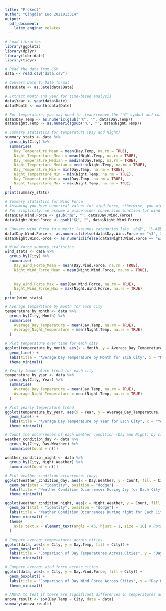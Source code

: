 ```yaml
---
title: "Prokect"
author: "Qingdian Luo 2021013514"
output:
  pdf_document:
    latex_engine: xelatex
---
```


```r
# Load libraries
library(ggplot2)
library(dplyr)
library(lubridate)
library(tidyr)

# Read the data from CSV
data <- read.csv("data.csv")

# Convert Date to Date format
data$Date <- as.Date(data$Date)

# Extract month and year for time-based analysis
data$Year <- year(data$Date)
data$Month <- month(data$Date)

# For temperature, you may need to clean/remove the "℃" symbol and convert them to numeric values
data$Day.Temp <- as.numeric(gsub("℃", "", data$Day.Temp))
data$Night.Temp <- as.numeric(gsub("℃", "", data$Night.Temp))
```


```r
# Summary statistics for temperature (Day and Night)
summary_stats <- data %>%
  group_by(City) %>%
  summarise(
    Day_Temperature_Mean = mean(Day.Temp, na.rm = TRUE),
    Night_Temperature_Mean = mean(Night.Temp, na.rm = TRUE),
    Day_Temperature_Median = median(Day.Temp, na.rm = TRUE),
    Night_Temperature_Median = median(Night.Temp, na.rm = TRUE),
    Day_Temperature_Min = min(Day.Temp, na.rm = TRUE),
    Night_Temperature_Min = min(Night.Temp, na.rm = TRUE),
    Day_Temperature_Max = max(Day.Temp, na.rm = TRUE),
    Night_Temperature_Max = max(Night.Temp, na.rm = TRUE)
  )
print(summary_stats)

# Summary statistics for Wind Force
# Assuming you have numerical values for wind force, otherwise, you might need to convert them
# For simplicity, we assume a placeholder conversion function for wind force (e.g., '≤3级' as 3).
data$Day.Wind.Force <- gsub("级", "", data$Day.Wind.Force)
data$Night.Wind.Force <- gsub("级", "", data$Night.Wind.Force)

# Convert wind force to numeric (assumes categories like '≤3级', '3-4级', etc.)
data$Day.Wind.Force <- as.numeric(ifelse(data$Day.Wind.Force == "≤3", 3, ifelse(data$Day.Wind.Force == "3-4", 4, NA)))
data$Night.Wind.Force <- as.numeric(ifelse(data$Night.Wind.Force == "≤3", 3, ifelse(data$Night.Wind.Force == "3-4", 4, NA)))

# Wind force summary statistics
wind_stats <- data %>%
  group_by(City) %>%
  summarise(
    Day_Wind_Force_Mean = mean(Day.Wind.Force, na.rm = TRUE),
    Night_Wind_Force_Mean = mean(Night.Wind.Force, na.rm = TRUE),
    
    
    Day_Wind_Force_Max = max(Day.Wind.Force, na.rm = TRUE),
    Night_Wind_Force_Max = max(Night.Wind.Force, na.rm = TRUE)
  )
print(wind_stats)
```


```r
# Average temperature by month for each city
temperature_by_month <- data %>%
  group_by(City, Month) %>%
  summarise(
    Average_Day_Temperature = mean(Day.Temp, na.rm = TRUE),
    Average_Night_Temperature = mean(Night.Temp, na.rm = TRUE)
  )

# Plot temperature over time for each city
ggplot(temperature_by_month, aes(x = Month, y = Average_Day_Temperature, color = City)) +
  geom_line() +
  labs(title = "Average Day Temperature by Month for Each City", x = "Month", y = "Average Day Temperature (℃)") +
  theme_minimal()

# Yearly temperature trend for each city
temperature_by_year <- data %>%
  group_by(City, Year) %>%
  summarise(
    Average_Day_Temperature = mean(Day.Temp, na.rm = TRUE),
    Average_Night_Temperature = mean(Night.Temp, na.rm = TRUE)
  )

# Plot yearly temperature trend
ggplot(temperature_by_year, aes(x = Year, y = Average_Day_Temperature, color = City)) +
  geom_line() +
  labs(title = "Average Day Temperature by Year for Each City", x = "Year", y = "Average Day Temperature (℃)") +
  theme_minimal()
```

```r
# Count the occurrences of each weather condition (Day and Night) by city
weather_condition_day <- data %>%
  group_by(City, Day.Weather) %>%
  summarise(Count = n())

weather_condition_night <- data %>%
  group_by(City, Night.Weather) %>%
  summarise(Count = n())

# Plot weather condition occurrences (day)
ggplot(weather_condition_day, aes(x = Day.Weather, y = Count, fill = City)) +
  geom_bar(stat = "identity", position = "dodge") +
  labs(title = "Weather Condition Occurrences During Day for Each City", x = "Weather Condition", y = "Count") +
  theme_minimal()

ggplot(weather_condition_night, aes(x = Night.Weather, y = Count, fill = City)) +
  geom_bar(stat = "identity", position = "dodge") +
  labs(title = "Weather Condition Occurrences During Night for Each City", x = "Weather Condition", y = "Count") +
  theme_minimal() +
  theme(
    axis.text.x = element_text(angle = 45, hjust = 1, size = 10) # Rotate labels by 45 degrees
  )
```

```r
# Compare average temperatures across cities
ggplot(data, aes(x = City, y = Day.Temp, fill = City)) +
  geom_boxplot() +
  labs(title = "Comparison of Day Temperatures Across Cities", y = "Day Temperature (℃)") +
  theme_minimal()

# Compare average wind force across cities
ggplot(data, aes(x = City, y = Day.Wind.Force, fill = City)) +
  geom_boxplot() +
  labs(title = "Comparison of Day Wind Force Across Cities", y = "Day Wind Force") +
  theme_minimal()

# ANOVA to test if there are significant differences in temperatures across cities
anova_result <- aov(Day.Temp ~ City, data = data)
summary(anova_result)
```

